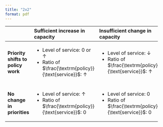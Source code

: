 ```yaml
---
title: "2x2"
format: pdf
---
```



+---------------------------+-------------------------------------------------------------------+-------------------------------------------------------------------+
|                           | **Sufficient increase in capacity**                               | **Insufficient change in capacity**                               |
+:==========================+:==================================================================+:==================================================================+
| **Priority shifts**       | -   Level of service: $0$ or $\uparrow$                           | -   Level of service: $\downarrow$                                |
|  **to policy work**       | -   Ratio of $\frac{\textrm{policy}}{\text{service}}$: $\uparrow$ | -   Ratio of $\frac{\textrm{policy}}{\text{service}}$: $\uparrow$ |
+---------------------------+-------------------------------------------------------------------+-------------------------------------------------------------------+
|                           |                                                                   |                                                                   |
+---------------------------+-------------------------------------------------------------------+-------------------------------------------------------------------+
| **No change**             | -   Level of service: $\uparrow$                                  | -   Level of service: $0$                                         |
| **in priorities**         | -   Ratio of $\frac{\textrm{policy}}{\text{service}}$: $0$        | -   Ratio of $\frac{\textrm{policy}}{\text{service}}$: $0$        |
+---------------------------+-------------------------------------------------------------------+-------------------------------------------------------------------+
